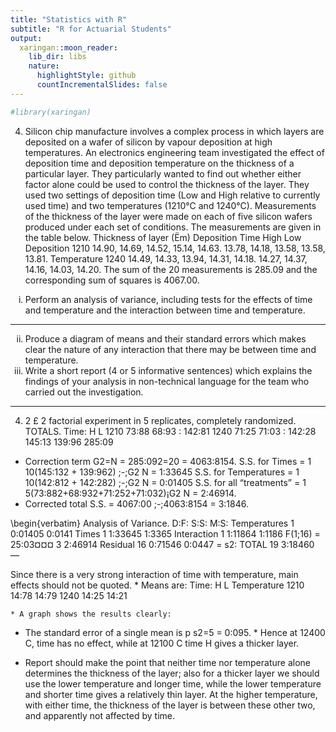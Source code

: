 ```yaml
---
title: "Statistics with R"
subtitle: "R for Actuarial Students"
output:
  xaringan::moon_reader:
    lib_dir: libs
    nature:
      highlightStyle: github
      countIncrementalSlides: false
---
```


```r

#library(xaringan)
```

 
 
4. Silicon chip manufacture involves a complex process in which layers are deposited on a wafer of silicon by vapour deposition at high temperatures. An electronics engineering team investigated the effect of deposition time and deposition temperature on the thickness of a particular layer. They particularly wanted to find out whether either factor alone could be used to control the thickness of the layer. They used two settings of deposition time  (Low and High relative to currently used time) and two temperatures (1210°C and 1240°C). Measurements of the thickness of the layer were made on each of five silicon wafers produced under each set of conditions. The measurements are given in the table below.
Thickness of layer (Ëm)
Deposition Time High Low
Deposition
1210 14.90,  14.69,  14.52, 15.14,  14.63.
13.78,  14.18,  13.58, 13.58,  13.81.
Temperature
1240 14.49,  14.33,  13.94, 14.31,  14.18.
14.27,  14.37,  14.16, 14.03,  14.20.
The sum of the 20 measurements is 285.09 and the corresponding sum of squares is 4067.00.
(i) Perform an analysis of variance, including tests for the effects of time and temperature and the interaction between time and temperature.


---
 
 
(ii) Produce a diagram of means and their standard errors which makes clear the nature of any interaction that there may be between time and temperature.
(iii) Write a short report (4 or 5 informative sentences) which explains the findings of your analysis in non-technical language for the team who carried out the investigation.

---

4. 2 £ 2 factorial experiment in 5 replicates, completely randomized.
TOTALS.
Time: H L
1210 73:88 68:93 : 142:81
1240 71:25 71:03 : 142:28
145:13 139:96 285:09

*  Correction term G2=N = 285:092=20 = 4063:8154.
S.S. for Times = 1
10(145:132 + 139:962) \;-\;G2
N = 1:33645
S.S. for Temperatures = 1
10(142:812 + 142:282) \;-\;G2
N = 0:01405
S.S. for all “treatments” = 1
5(73:882+68:932+71:252+71:032)¡G2
N = 2:46914.
* Corrected total S.S. = 4067:00 \;-\;4063:8154 = 3:1846.

\begin{verbatim}
Analysis of Variance.
D:F: S:S: M:S:
Temperatures 1 0:01405 0:0141
Times 1 1:33645 1:3365
Interaction 1 1:11864 1:1186 F(1;16) = 25:03¤¤¤
3 2:46914
Residual 16 0:71546 0:0447 = s2:
TOTAL 19 3:18460    
---

Since there is a very strong interaction of time with temperature, main effects
should not be quoted.
*  Means are:
Time: H L
Temperature 1210 14:78 14:79
1240 14:25 14:21

    * A graph shows the results clearly:
* The standard error of a single mean is
p
s2=5 = 0:095. * Hence at 12400 C,
time has no effect, while at 12100 C time H gives a thicker layer.


*  Report should make the point that neither time nor temperature alone
determines the thickness of the layer; also for a thicker layer we should
use the lower temperature and longer time, while the lower temperature
and shorter time gives a relatively thin layer. At the higher temperature,
with either time, the thickness of the layer is between these other two, and
apparently not affected by time.


